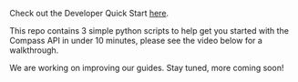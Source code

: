 Check out the Developer Quick Start [here](https://github.com/CompassLabs/compass_api_examples).

This repo contains 3 simple python scripts to help get you started with the Compass API in under 10 minutes, please see the video below for a walkthrough.

<Tip>We are working on improving our guides. Stay tuned, more coming soon!</Tip>
